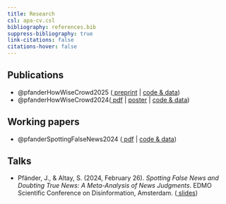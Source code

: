 ```yaml
---
title: Research
csl: apa-cv.csl
bibliography: references.bib
suppress-bibliography: true
link-citations: false
citations-hover: false
---
```


## Publications

-   @pfanderHowWiseCrowd2025 ([<i class="fas fa-file-pdf"></i> preprint](pdfs/2025_cognition_preprint.pdf) \| [<i class="fab fa-github"></i> code & data](https://github.com/janpfander/consensus_trust.git))
-   @pfanderHowWiseCrowd2024([<i class="fas fa-file-pdf"></i> pdf](pdfs/how_wise_is_crowd.pdf) \| [<i class="fa-solid fa-person-chalkboard"></i>poster](talks/cogsci_2024.pdf) \| [<i class="fab fa-github"></i> code & data](https://github.com/janpfander/consensus_trust.git))

## Working papers

-   @pfanderSpottingFalseNews2024 ([<i class="fas fa-file-pdf"></i> pdf](https://osf.io/preprints/osf/n9h4y) \| [<i class="fab fa-github"></i> code & data](https://github.com/janpfa/meta_news_judgement))

## Talks

-   Pfänder, J., & Altay, S. (2024, February 26). *Spotting False News and Doubting True News: A Meta-Analysis of News Judgments*. EDMO Scientific Conference on Disinformation, Amsterdam. ([<i class="fas fa-desktop"></i> slides](talks/amsterdam_2024.pdf))
